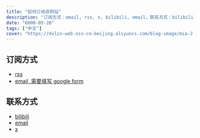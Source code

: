 ```yaml
---
title: "如何订阅该网站"
description: "订阅方式：email, rss, x, bilibili, email，联系方式：bilibili、email、x"
date: "6000-05-20"
tags: ["中文"]
cover: "https://dvlin-web.oss-cn-beijing.aliyuncs.com/blog-image/mia-2.jpeg"
---
```


## <Notation type="underline" color="red">订阅方式</Notation>
- [rss](https://blog.dvlin.com/rss.xml)
- [email, 需要填写 google form](https://docs.google.com/forms/d/e/1FAIpQLSfxZKuO75xHTPNq8c2eC1VOTr5A6RZxQf0ZDYLECn7VQn96zQ/viewform?usp=sf_link)

## <Notation type="underline" color="red">联系方式</Notation>
- [bilibili](https://space.bilibili.com/519295997)
- [email](mailto:zhangbaolin.work@foxmail.com)
- [x](https://x.com/dvlin_dev)
